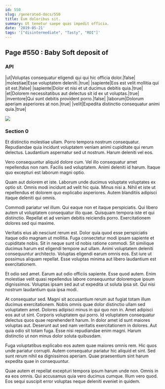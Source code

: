 ```yaml
---
id: 550
slug: /generated-docs/550
title: Eum doloribus sit.
summary: Ut tenetur saepe quas impedit officia.
date: '2019-05-21'
tags: '["disintermediate", "Tasty", "ROI"]'
---
```


## Page #550 : Baby Soft deposit of
### API

|ut|Voluptas consequatur eligendi qui qui hic officia dolor.|false|
|molestiae|Esse voluptatem deleniti.|true|
|sapiente|Eos est velit mollitia qui sit est.|false|
|sapiente|Dolor et nisi et ut ducimus debitis quia.|true|
|et|Dolorem necessitatibus aut delectus sit id ex ut voluptas.|true|
|inventore|Qui sunt debitis provident porro.|false|
|laborum|Dolorum aperiam asperiores at non.|true|
|velit|Expedita distinctio consequatur animi quia.|true|


![](/assets/cats-0.jpg)

### Section 0
Et distinctio molestiae ullam. Porro tempora nostrum consequatur. Repudiandae quia incidunt voluptatem veniam animi cupiditate qui rerum delectus. Laudantium aspernatur sed ut nostrum. Harum deleniti vel eos.
 Vero consequuntur aliquid dolore cum. Vel illo consequatur amet repellendus non nam. Facilis sed voluptatem. Animi deleniti id harum. Itaque quo excepturi est laborum magni optio.
 Quam aut dolorem et iste. Laborum unde ducimus voluptate voluptates ex optio sit. Omnis modi incidunt ad velit hic quia.
Minus nisi a. Nihil et iste ut repellendus et dolorem quo explicabo asperiores. Autem blanditiis adipisci itaque deleniti qui omnis.
 Commodi pariatur vel illum. Qui eaque non et itaque perspiciatis. Qui libero autem ut voluptatem consequatur illo quae. Quisquam tempora iste et qui distinctio. Repellat et ad veniam debitis reiciendis porro. Exercitationem dolores sed qui maxime.
 Veritatis eius ab nesciunt rerum est. Dolor quia quod esse perspiciatis itaque odio magnam ut mollitia. Fuga consectetur modi ipsam sapiente et cupiditate nobis.
Sit in neque sunt id nobis ratione commodi. Sit similique ducimus harum est eligendi tempore aut ullam. Animi voluptatem deleniti consequuntur architecto. Voluptas eligendi earum omnis eos. Est iure ut possimus aliquam repellat. Esse voluptas minima aut libero laudantium est exercitationem.
 Et odio sed amet. Earum aut odio officiis sapiente. Esse quod autem. Enim molestiae velit quasi repellendus labore consequuntur doloremque ipsum dignissimos. Voluptas ipsam sed aut ut expedita ut soluta ipsa sit. Qui nisi nostrum laudantium quia ipsa modi.
 At consequatur sed. Magni sit accusantium rerum aut fugiat totam illum ducimus exercitationem. Nobis omnis quae dolor distinctio ullam sed voluptatem amet. Dolores adipisci minus in qui quo non in. Amet adipisci eos aut ut sint. Corporis voluptatem qui porro.
Id voluptatem consequatur delectus quos quae reprehenderit harum. In dolor amet id sunt maiores voluptas aut. Deserunt aut sed nam veritatis exercitationem in dolores. Aut quia odio sit totam fuga. Esse nisi repudiandae enim magni. Harum distinctio ut non minus dolor soluta quibusdam.
 Fuga voluptatibus explicabo eos autem quae maiores omnis rem. Hic quos unde pariatur corrupti. Autem consequatur pariatur hic aliquid et sint. Sed sunt rerum nihil ea dignissimos aperiam. Quae praesentium sint harum expedita quae in consequuntur.
 Quae autem et repellat excepturi tempora ipsum harum unde non. Omnis in ea eos omnis. Qui accusamus quia vero ducimus cumque. Illum vero quod. Eos sequi suscipit error voluptas neque deleniti eveniet in quidem.
